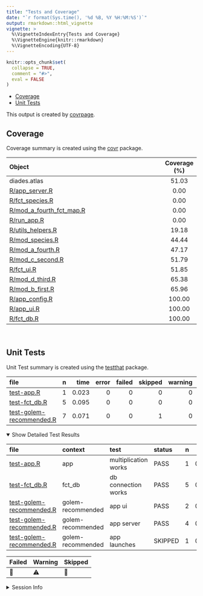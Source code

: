 ```yaml
---
title: "Tests and Coverage"
date: "`r format(Sys.time(), '%d %B, %Y %H:%M:%S')`"
output: rmarkdown::html_vignette
vignette: >
  %\VignetteIndexEntry{Tests and Coverage}
  %\VignetteEngine{knitr::rmarkdown}
  %\VignetteEncoding{UTF-8}
---
```

  
```r
knitr::opts_chunk$set(
  collapse = TRUE,
  comment = "#>",
  eval = FALSE
)
```

<!--- Placeholder for tests/README.md Do Not Edit--->
-   [Coverage](#coverage)
-   [Unit Tests](#unit-tests)

This output is created by
[covrpage](https://github.com/yonicd/covrpage).

## Coverage

Coverage summary is created using the
[covr](https://github.com/r-lib/covr) package.

| Object                                                      | Coverage (%) |
|:------------------------------------------------------------|:------------:|
| diades.atlas                                                |    51.03     |
| [R/app\_server.R](https://github.com/inrae/diades.atlas/blob/issue-36/R/app_server.R)                        |     0.00     |
| [R/fct\_species.R](https://github.com/inrae/diades.atlas/blob/issue-36/R/fct_species.R)                      |     0.00     |
| [R/mod\_a\_fourth\_fct\_map.R](https://github.com/inrae/diades.atlas/blob/issue-36/R/mod_a_fourth_fct_map.R) |     0.00     |
| [R/run\_app.R](https://github.com/inrae/diades.atlas/blob/issue-36/R/run_app.R)                              |     0.00     |
| [R/utils\_helpers.R](https://github.com/inrae/diades.atlas/blob/issue-36/R/utils_helpers.R)                  |    19.18     |
| [R/mod\_species.R](https://github.com/inrae/diades.atlas/blob/issue-36/R/mod_species.R)                      |    44.44     |
| [R/mod\_a\_fourth.R](https://github.com/inrae/diades.atlas/blob/issue-36/R/mod_a_fourth.R)                   |    47.17     |
| [R/mod\_c\_second.R](https://github.com/inrae/diades.atlas/blob/issue-36/R/mod_c_second.R)                   |    51.79     |
| [R/fct\_ui.R](https://github.com/inrae/diades.atlas/blob/issue-36/R/fct_ui.R)                                |    51.85     |
| [R/mod\_d\_third.R](https://github.com/inrae/diades.atlas/blob/issue-36/R/mod_d_third.R)                     |    65.38     |
| [R/mod\_b\_first.R](https://github.com/inrae/diades.atlas/blob/issue-36/R/mod_b_first.R)                     |    65.96     |
| [R/app\_config.R](https://github.com/inrae/diades.atlas/blob/issue-36/R/app_config.R)                        |    100.00    |
| [R/app\_ui.R](https://github.com/inrae/diades.atlas/blob/issue-36/R/app_ui.R)                                |    100.00    |
| [R/fct\_db.R](https://github.com/inrae/diades.atlas/blob/issue-36/R/fct_db.R)                                |    100.00    |

<br>

## Unit Tests

Unit Test summary is created using the
[testthat](https://github.com/r-lib/testthat) package.

| file                                                          |   n |  time | error | failed | skipped | warning | icon |
|:--------------------------------------------------------------|----:|------:|------:|-------:|--------:|--------:|:-----|
| [test-app.R](https://github.com/inrae/diades.atlas/blob/issue-36/tests/testthat/test-app.R)                             |   1 | 0.023 |     0 |      0 |       0 |       0 |      |
| [test-fct\_db.R](https://github.com/inrae/diades.atlas/blob/issue-36/tests/testthat/test-fct_db.R)                      |   5 | 0.095 |     0 |      0 |       0 |       0 |      |
| [test-golem-recommended.R](https://github.com/inrae/diades.atlas/blob/issue-36/tests/testthat/test-golem-recommended.R) |   7 | 0.071 |     0 |      0 |       1 |       0 | 🔶    |

<details open>
<summary>
Show Detailed Test Results
</summary>

| file                                                              | context           | test                 | status  |   n |  time | icon |
|:------------------------------------------------------------------|:------------------|:---------------------|:--------|----:|------:|:-----|
| [test-app.R](https://github.com/inrae/diades.atlas/blob/issue-36/tests/testthat/test-app.R#L2)                              | app               | multiplication works | PASS    |   1 | 0.023 |      |
| [test-fct\_db.R](https://github.com/inrae/diades.atlas/blob/issue-36/tests/testthat/test-fct_db.R#L11_L13)                  | fct\_db           | db connection works  | PASS    |   5 | 0.095 |      |
| [test-golem-recommended.R](https://github.com/inrae/diades.atlas/blob/issue-36/tests/testthat/test-golem-recommended.R#L3)  | golem-recommended | app ui               | PASS    |   2 | 0.066 |      |
| [test-golem-recommended.R](https://github.com/inrae/diades.atlas/blob/issue-36/tests/testthat/test-golem-recommended.R#L13) | golem-recommended | app server           | PASS    |   4 | 0.004 |      |
| [test-golem-recommended.R](https://github.com/inrae/diades.atlas/blob/issue-36/tests/testthat/test-golem-recommended.R#L25) | golem-recommended | app launches         | SKIPPED |   1 | 0.001 | 🔶    |

| Failed | Warning | Skipped |
|:-------|:--------|:--------|
| 🛑      | ⚠️      | 🔶       |

</details>
<details>
<summary>
Session Info
</summary>

| Field    | Value                         |
|:---------|:------------------------------|
| Version  | R version 4.1.1 (2021-08-10)  |
| Platform | x86\_64-pc-linux-gnu (64-bit) |
| Running  | Ubuntu 20.04.3 LTS            |
| Language | fr\_FR                        |
| Timezone | Europe/Paris                  |

| Package  | Version |
|:---------|:--------|
| testthat | 3.0.4   |
| covr     | 3.5.1   |
| covrpage | 0.1     |

</details>
<!--- Final Status : skipped/warning --->
